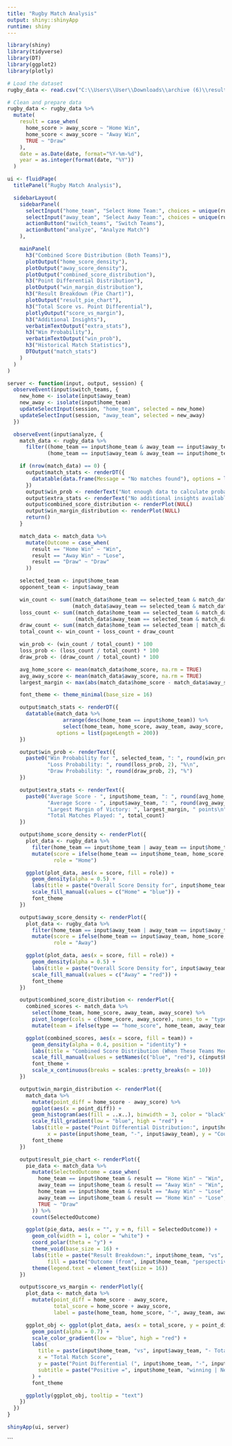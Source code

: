 ```yaml
---
title: "Rugby Match Analysis"
output: shiny::shinyApp
runtime: shiny
---
```


```r
library(shiny)
library(tidyverse)
library(DT)
library(ggplot2)
library(plotly)

# Load the dataset
rugby_data <- read.csv("C:\\Users\\User\\Downloads\\archive (6)\\results.csv")

# Clean and prepare data
rugby_data <- rugby_data %>%
  mutate(
    result = case_when(
      home_score > away_score ~ "Home Win",
      home_score < away_score ~ "Away Win",
      TRUE ~ "Draw"
    ),
    date = as.Date(date, format="%Y-%m-%d"),
    year = as.integer(format(date, "%Y"))
  )
```

```r
ui <- fluidPage(
  titlePanel("Rugby Match Analysis"),

  sidebarLayout(
    sidebarPanel(
      selectInput("home_team", "Select Home Team:", choices = unique(rugby_data$home_team)),
      selectInput("away_team", "Select Away Team:", choices = unique(rugby_data$away_team)),
      actionButton("switch_teams", "Switch Teams"),
      actionButton("analyze", "Analyze Match")
    ),

    mainPanel(
      h3("Combined Score Distribution (Both Teams)"),
      plotOutput("home_score_density"),
      plotOutput("away_score_density"),
      plotOutput("combined_score_distribution"),
      h3("Point Differential Distribution"),
      plotOutput("win_margin_distribution"),
      h3("Result Breakdown (Pie Chart)"),
      plotOutput("result_pie_chart"),
      h3("Total Score vs. Point Differential"),
      plotlyOutput("score_vs_margin"),
      h3("Additional Insights"),
      verbatimTextOutput("extra_stats"),
      h3("Win Probability"),
      verbatimTextOutput("win_prob"),
      h3("Historical Match Statistics"),
      DTOutput("match_stats")
    )
  )
)
```

```r
server <- function(input, output, session) {
  observeEvent(input$switch_teams, {
    new_home <- isolate(input$away_team)
    new_away <- isolate(input$home_team)
    updateSelectInput(session, "home_team", selected = new_home)
    updateSelectInput(session, "away_team", selected = new_away)
  })

  observeEvent(input$analyze, {
    match_data <- rugby_data %>%
      filter((home_team == input$home_team & away_team == input$away_team) | 
             (home_team == input$away_team & away_team == input$home_team))

    if (nrow(match_data) == 0) {
      output$match_stats <- renderDT({
        datatable(data.frame(Message = "No matches found"), options = list(dom = 't'))
      })
      output$win_prob <- renderText("Not enough data to calculate probabilities.")
      output$extra_stats <- renderText("No additional insights available.")
      output$combined_score_distribution <- renderPlot(NULL)
      output$win_margin_distribution <- renderPlot(NULL)
      return()
    }

    match_data <- match_data %>%
      mutate(Outcome = case_when(
        result == "Home Win" ~ "Win",
        result == "Away Win" ~ "Lose",
        result == "Draw" ~ "Draw"
      ))

    selected_team <- input$home_team
    opponent_team <- input$away_team

    win_count <- sum((match_data$home_team == selected_team & match_data$result == "Home Win") |
                     (match_data$away_team == selected_team & match_data$result == "Away Win"))
    loss_count <- sum((match_data$home_team == selected_team & match_data$result == "Away Win") |
                      (match_data$away_team == selected_team & match_data$result == "Home Win"))
    draw_count <- sum((match_data$home_team == selected_team | match_data$away_team == selected_team) & match_data$result == "Draw")
    total_count <- win_count + loss_count + draw_count

    win_prob <- (win_count / total_count) * 100
    loss_prob <- (loss_count / total_count) * 100
    draw_prob <- (draw_count / total_count) * 100

    avg_home_score <- mean(match_data$home_score, na.rm = TRUE)
    avg_away_score <- mean(match_data$away_score, na.rm = TRUE)
    largest_margin <- max(abs(match_data$home_score - match_data$away_score), na.rm = TRUE)

    font_theme <- theme_minimal(base_size = 16)

    output$match_stats <- renderDT({
      datatable(match_data %>%
                  arrange(desc(home_team == input$home_team)) %>%
                  select(home_team, home_score, away_team, away_score, competition, Outcome),
                options = list(pageLength = 200))
    })

    output$win_prob <- renderText({
      paste0("Win Probability for ", selected_team, ": ", round(win_prob, 2), "%\n",
             "Loss Probability: ", round(loss_prob, 2), "%\n",
             "Draw Probability: ", round(draw_prob, 2), "%")
    })

    output$extra_stats <- renderText({
      paste0("Average Score - ", input$home_team, ": ", round(avg_home_score, 1), "\n",
             "Average Score - ", input$away_team, ": ", round(avg_away_score, 1), "\n",
             "Largest Margin of Victory: ", largest_margin, " points\n",
             "Total Matches Played: ", total_count)
    })

    output$home_score_density <- renderPlot({
      plot_data <- rugby_data %>%
        filter(home_team == input$home_team | away_team == input$home_team) %>%
        mutate(score = ifelse(home_team == input$home_team, home_score, away_score),
               role = "Home")

      ggplot(plot_data, aes(x = score, fill = role)) +
        geom_density(alpha = 0.5) +
        labs(title = paste("Overall Score Density for", input$home_team), x = "Score", y = "Density", fill = "Team Role") +
        scale_fill_manual(values = c("Home" = "blue")) +
        font_theme
    })

    output$away_score_density <- renderPlot({
      plot_data <- rugby_data %>%
        filter(home_team == input$away_team | away_team == input$away_team) %>%
        mutate(score = ifelse(home_team == input$away_team, home_score, away_score),
               role = "Away")

      ggplot(plot_data, aes(x = score, fill = role)) +
        geom_density(alpha = 0.5) +
        labs(title = paste("Overall Score Density for", input$away_team), x = "Score", y = "Density", fill = "Team Role") +
        scale_fill_manual(values = c("Away" = "red")) +
        font_theme
    })

    output$combined_score_distribution <- renderPlot({
      combined_scores <- match_data %>%
        select(home_team, home_score, away_team, away_score) %>%
        pivot_longer(cols = c(home_score, away_score), names_to = "type", values_to = "score") %>%
        mutate(team = ifelse(type == "home_score", home_team, away_team))

      ggplot(combined_scores, aes(x = score, fill = team)) +
        geom_density(alpha = 0.4, position = "identity") +
        labs(title = "Combined Score Distribution (When These Teams Meet)", x = "Score", y = "Density", fill = "Team") +
        scale_fill_manual(values = setNames(c("blue", "red"), c(input$home_team, input$away_team))) +
        font_theme +
        scale_x_continuous(breaks = scales::pretty_breaks(n = 10))
    })

    output$win_margin_distribution <- renderPlot({
      match_data %>%
        mutate(point_diff = home_score - away_score) %>%
        ggplot(aes(x = point_diff)) +
        geom_histogram(aes(fill = ..x..), binwidth = 3, color = "black", alpha = 0.7) +
        scale_fill_gradient(low = "blue", high = "red") +
        labs(title = paste("Point Differential Distribution:", input$home_team, "vs", input$away_team),
             x = paste(input$home_team, "-", input$away_team), y = "Count", fill = "Score") +
        font_theme
    })

    output$result_pie_chart <- renderPlot({
      pie_data <- match_data %>%
        mutate(SelectedOutcome = case_when(
          home_team == input$home_team & result == "Home Win" ~ "Win",
          away_team == input$home_team & result == "Away Win" ~ "Win",
          home_team == input$home_team & result == "Away Win" ~ "Lose",
          away_team == input$home_team & result == "Home Win" ~ "Lose",
          TRUE ~ "Draw"
        )) %>%
        count(SelectedOutcome)

      ggplot(pie_data, aes(x = "", y = n, fill = SelectedOutcome)) +
        geom_col(width = 1, color = "white") +
        coord_polar(theta = "y") +
        theme_void(base_size = 16) +
        labs(title = paste("Result Breakdown:", input$home_team, "vs", input$away_team),
             fill = paste("Outcome (from", input$home_team, "perspective)")) +
        theme(legend.text = element_text(size = 16))
    })

    output$score_vs_margin <- renderPlotly({
      plot_data <- match_data %>%
        mutate(point_diff = home_score - away_score,
               total_score = home_score + away_score,
               label = paste(home_team, home_score, "-", away_team, away_score, "(", competition, ")"))

      ggplot_obj <- ggplot(plot_data, aes(x = total_score, y = point_diff, color = total_score, text = label)) +
        geom_point(alpha = 0.7) +
        scale_color_gradient(low = "blue", high = "red") +
        labs(
          title = paste(input$home_team, "vs", input$away_team, "- Total Score vs. Point Differential"),
          x = "Total Match Score",
          y = paste("Point Differential (", input$home_team, "-", input$away_team, ")"),
          subtitle = paste("Positive =", input$home_team, "winning | Negative =", input$away_team, "winning")
        ) +
        font_theme

      ggplotly(ggplot_obj, tooltip = "text")
    })
  })
}

shinyApp(ui, server)
```
```

